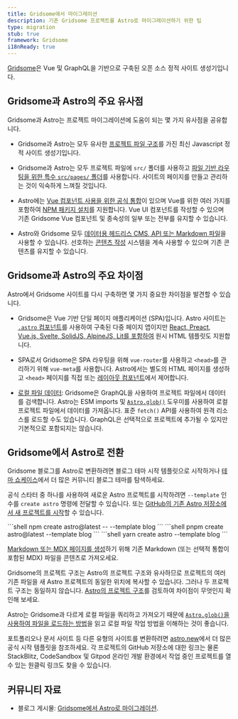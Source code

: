 ```yaml
---
title: Gridsome에서 마이그레이션
description: 기존 Gridsome 프로젝트를 Astro로 마이그레이션하기 위한 팁
type: migration
stub: true
framework: Gridsome
i18nReady: true
---
```



[Gridsome](https://gridsome.org)은 Vue 및 GraphQL을 기반으로 구축된 오픈 소스 정적 사이트 생성기입니다.

## Gridsome과 Astro의 주요 유사점

Gridsome과 Astro는 프로젝트 마이그레이션에 도움이 되는 몇 가지 유사점을 공유합니다.

- Gridsome과 Astro는 모두 유사한 [프로젝트 파일 구조](/ko/core-concepts/project-structure/#디렉터리-및-파일)를 가진 최신 Javascript 정적 사이트 생성기입니다.

- Gridsome과 Astro는 모두 프로젝트 파일에 `src/` 폴더를 사용하고 [파일 기반 라우팅을 위한 특수 `src/pages/` 폴더](/ko/core-concepts/astro-pages/)를 사용합니다. 사이트의 페이지를 만들고 관리하는 것이 익숙하게 느껴질 것입니다.

- Astro에는 [Vue 컴포넌트 사용을 위한 공식 통합](/ko/guides/integrations-guide/vue/)이 있으며 Vue를 위한 여러 가지를 포함하여 [NPM 패키지 설치](/ko/guides/imports/#npm-패키지)를 지원합니다. Vue UI 컴포넌트를 작성할 수 있으며 기존 Gridsome Vue 컴포넌트 및 종속성의 일부 또는 전부를 유지할 수 있습니다.

- Astro와 Gridsome 모두 [데이터용 헤드리스 CMS, API 또는 Markdown 파일](/ko/guides/data-fetching/)을 사용할 수 있습니다. 선호하는 [콘텐츠 작성](/ko/guides/content/) 시스템을 계속 사용할 수 있으며 기존 콘텐츠를 유지할 수 있습니다.

## Gridsome과 Astro의 주요 차이점

Astro에서 Gridsome 사이트를 다시 구축하면 몇 가지 중요한 차이점을 발견할 수 있습니다.

- Gridsome은 Vue 기반 단일 페이지 애플리케이션 (SPA)입니다. Astro 사이트는 [`.astro` 컴포넌트](/ko/core-concepts/astro-components/)를 사용하여 구축된 다중 페이지 앱이지만 [React, Preact, Vue.js, Svelte, SolidJS, AlpineJS, Lit를 포함하여](/ko/core-concepts/framework-components/) 원시 HTML 템플릿도 지원합니다.

- SPA로서 Gridsome은 SPA 라우팅을 위해 `vue-router`를 사용하고 `<head>`를 관리하기 위해 `vue-meta`를 사용합니다. Astro에서는 별도의 HTML 페이지를 생성하고 `<head>` 페이지를 직접 또는 [레이아웃 컴포넌트](/ko/core-concepts/layouts/)에서 제어합니다.

- [로컬 파일 데이터](/ko/guides/imports/): Gridsome은 GraphQL을 사용하여 프로젝트 파일에서 데이터를 검색합니다. Astro는 ESM imports 및 [`Astro.glob()`](/ko/guides/imports/#astroglob) 도우미를 사용하여 로컬 프로젝트 파일에서 데이터를 가져옵니다. 표준 `fetch()` API를 사용하여 원격 리소스를 로드할 수도 있습니다. GraphQL은 선택적으로 프로젝트에 추가될 수 있지만 기본적으로 포함되지는 않습니다.

## Gridsome에서 Astro로 전환

Gridsome 블로그를 Astro로 변환하려면 블로그 테마 시작 템플릿으로 시작하거나 [테마 쇼케이스](https://astro.build/themes/)에서 더 많은 커뮤니티 블로그 테마를 탐색하세요.

공식 스타터 중 하나를 사용하여 새로운 Astro 프로젝트를 시작하려면 `--template` 인수를 `create astro` 명령에 전달할 수 있습니다. 또는 [GitHub의 기존 Astro 저장소에서 새 프로젝트를 시작](/ko/install/auto/#starter-templates)할 수 있습니다.

  <PackageManagerTabs>
    <Fragment slot="npm">
    ```shell
    npm create astro@latest -- --template blog
    ```
    </Fragment>
    <Fragment slot="pnpm">
    ```shell
    pnpm create astro@latest --template blog
    ```
    </Fragment>
    <Fragment slot="yarn">
    ```shell
    yarn create astro --template blog
    ```
    </Fragment>
  </PackageManagerTabs>

[Markdown 또는 MDX 페이지를 생성](/ko/guides/markdown-content/)하기 위해 기존 Markdown (또는 선택적 통합이 포함된 MDX) 파일을 콘텐츠로 가져오세요.

Gridsome의 프로젝트 구조는 Astro의 프로젝트 구조와 유사하므로 프로젝트의 여러 기존 파일을 새 Astro 프로젝트의 동일한 위치에 복사할 수 있습니다. 그러나 두 프로젝트 구조는 동일하지 않습니다. [Astro의 프로젝트 구조](/ko/core-concepts/project-structure/)를 검토하여 차이점이 무엇인지 확인해 보세요.

Astro는 Gridsome과 다르게 로컬 파일을 쿼리하고 가져오기 때문에 [`Astro.glob()`을 사용하여 파일을 로드하는 방법](/ko/guides/imports/#astroglob)을 읽고 로컬 파일 작업 방법을 이해하는 것이 좋습니다.

포트폴리오나 문서 사이트 등 다른 유형의 사이트를 변환하려면 [astro.new](https://astro.new)에서 더 많은 공식 시작 템플릿을 참조하세요. 각 프로젝트의 GitHub 저장소에 대한 링크는 물론 StackBlitz, CodeSandbox 및 Gitpod 온라인 개발 환경에서 작업 중인 프로젝트를 열 수 있는 원클릭 링크도 찾을 수 있습니다.

## 커뮤니티 자료

- 블로그 게시물: [Gridsome에서 Astro로 마이그레이션](https://fyodor.io/migration-from-gridsome-to-astro/).
